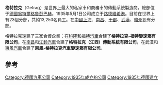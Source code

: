 
{{Infobox company
|name     = 格特拉克<br />Getrag
|logo     = [[File:Getrag_logo.svg|200px]]
|type     = [[有限公司|有限公司]]
|predecessor      = ''Getriebe und Zahnradfabrik Hermann Hagenmeyer AG''
|foundation       = 1935年
|founder          = Hermann Hagenmeyer
|location_city    = [[翁特爾格魯彭巴赫|翁特爾格魯彭巴赫]]
|location_country  = 德國
|locations        = 
|area_served      = 
|key_people       = 
|industry         = [[汽車製造業|汽車製造業]]
|products         = 汽車傳動系統
|revenue          = {{increase}} € 3 billion <small>(2011)</small><ref name=KeyFacts>{{cite web|title=Facts and figures of the GETRAG Corporate Group|url=http://www.getrag.de/media/0000001921.pdf   =Getrag Corporate Group|publisher=Getrag.de|accessdate=9 January 2013|archive-date=2013-02-26|archive-url=https://web.archive.org/web/20130226044259/http://www.getrag.de/media/0000001921.pdf|dead-url=no}}</ref>
|net_income       = 
|assets           = 
|equity           = 
|num_employees    = {{decrease}} 12,500 <small>(2011)</small><ref name=KeyFacts/>
|divisions        = 
|subsid           = 
|homepage         = [http://www.getrag.com Getrag.com]
|footnotes        = 
|intl             = yes
}}
'''格特拉克'''（Getrag）是世界上最大的私家車和商務車的傳動系統製造商。總部位于[[德國|德國]][[翁特爾格魯彭巴赫|翁特爾格魯彭巴赫]]。1935年5月1日公司成立于[[路德維希港|路德維希港]]。目前在世界上有23個分部，共約13,250名員工。在[[中國|中國]][[上海|上海]]、[[南昌|南昌]]、[[于都|于都]]、[[武漢|武漢]]、[[贛州|贛州]]設有分部。

格特拉克還建了三家合資企業：在[[科隆|科隆]]和[[福特汽車|福特汽車]]合建了'''格特拉克-福特變速箱有限公司'''，在[[南昌|南昌]]和[[江鈴汽車|江鈴汽車]]合建了'''格特拉克（江西）傳動系統有限公司'''，在武漢和[[東風汽車|東風汽車]]合建了'''東風-格特拉克汽車變速箱有限公司'''。

==參考==
{{reflist}}

{{Automotive industry in Germany}}
{{Authority control}}
[[Category:德國汽車公司|Category:德國汽車公司]]
[[Category:1935年成立的公司|Category:1935年成立的公司]]
[[Category:1935年德國建立|Category:1935年德國建立]]